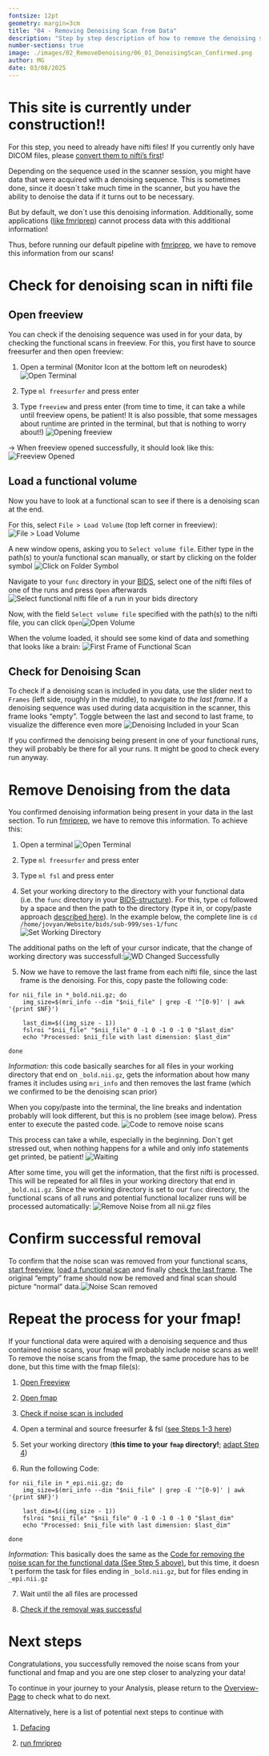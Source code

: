 ```yaml
---
fontsize: 12pt
geometry: margin=3cm
title: "04 - Removing Denoising Scan from Data"
description: "Step by step description of how to remove the denoising scan from your data"
number-sections: true
image: ./images/02_RemoveDenoising/06_01_DenoisingScan_Confirmed.png
author: MG
date: 03/08/2025
---
```


# This site is currently under construction!!

For this step, you need to already have nifti files! If you currently only have DICOM files, please [convert them to nifti's first](DICOMtoBIDS.qmd)!

Depending on the sequence used in the scanner session, you might have data that were acquired with a denoising sequence. This is sometimes done, since it doesn´t take much time in the scanner, but you have the ability to denoise the data if it turns out to be necessary.

But by default, we don´t use this denoising information. Additionally, some applications ([like fmriprep](run_fmriprep.qmd)) cannot process data with this additional information!

Thus, before running our default pipeline with [fmriprep](run_fmriprep.qmd), we have to remove this information from our scans!

# Check for denoising scan in nifti file

## Open freeview {#sec-OpenFreeview}

You can check if the denoising sequence was used in for your data, by checking the functional scans in freeview. For this, you first have to source freesurfer and then open freeview:

1.  Open a terminal (Monitor Icon at the bottom left on neurodesk) ![Open Terminal](./images/01_dcm2bids/open_terminal.gif)

2.  Type `ml freesurfer` and press enter

3.  Type `freeview` and press enter (from time to time, it can take a while until freeview opens, be patient! It is also possible, that some messages about runtime are printed in the terminal, but that is nothing to worry about!) ![Opening freeview](./images/02_RemoveDenoising/01_CheckInFreeview.png)

$\to$ When freeview opened successfully, it should look like this: ![Freeview Opened](./images/02_RemoveDenoising/01_1_FreeviewOpened.png)

## Load a functional volume {#sec-loadVolume}

Now you have to look at a functional scan to see if there is a denoising scan at the end.

For this, select `File > Load Volume` (top left corner in freeview): ![File \> Load Volume](./images/02_RemoveDenoising/02_File_loadVolume.png)

A new window opens, asking you to `Select volume file`. Either type in the path(s) to your/a functional scan manually, or start by clicking on the folder symbol ![Click on Folder Symbol](./images/02_RemoveDenoising/03_folderSymbol.png)

Navigate to your `func` directory in your [BIDS](DICOMtoBIDS.qmd#sec-bidsdirectory), select one of the nifti files of one of the runs and press `Open` afterwards ![Select functional nifti file of a run in your bids directory](./images/02_RemoveDenoising/04_Navigate_to_functional_file.png)

Now, with the field `Select volume file` specified with the path(s) to the nifti file, you can click `Open`![Open Volume](./images/02_RemoveDenoising/05_confirm_Selection.png)

When the volume loaded, it should see some kind of data and something that looks like a brain: ![First Frame of Functional Scan](./images/02_RemoveDenoising/06_0_firstFrame.png)

## Check for Denoising Scan {#sec-CheckDenoising}

To check if a denoising scan is included in you data, use the slider next to `Frames` (left side, roughly in the middle), to navigate *to the last frame*. If a denoising sequence was used during data acquisition in the scanner, this frame looks "empty". Toggle between the last and second to last frame, to visualize the difference even more ![Denoising Included in your Scan](./images/02_RemoveDenoising/06_1_DenoisingScan_Confirmed.png)

If you confirmed the denoising being present in one of your functional runs, they will probably be there for all your runs. It might be good to check every run anyway.

# Remove Denoising from the data {#sec-RemoveDenoising}

You confirmed denoising information being present in your data in the last section. To run [fmriprep](run_fmriprep.qmd), we have to remove this information. To achieve this:

1.  Open a terminal ![Open Terminal](./images/01_dcm2bids/open_terminal.gif)

2.  Type `ml freesurfer` and press enter

3.  Type `ml fsl` and press enter

4.  Set your working directory to the directory with your functional data (i.e. the `func` directory in your [BIDS-structure](DICOMtoBIDS.qmd#sec-bidsdirectory)). For this, type `cd` followed by a space and then the path to the directory (type it in, or copy/paste approach [described here](DICOMtoBIDS.qmd#sec-start)). In the example below, the complete line is `cd /home/jovyan/Website/bids/sub-999/ses-1/func` ![Set Working Directory](./images/02_RemoveDenoising/07_prepare_and_change_WD.png)

The additional paths on the left of your cursor indicate, that the change of working directory was successfull:![WD Changed Successfully](./images/02_RemoveDenoising/08_confirm_WD_change.png)

5.  Now we have to remove the last frame from each nifti file, since the last frame is the denoising. For this, copy paste the following code:

```         
for nii_file in *_bold.nii.gz; do
    img_size=$(mri_info --dim "$nii_file" | grep -E '^[0-9]' | awk '{print $NF}')
    
    last_dim=$((img_size - 1))
    fslroi "$nii_file" "$nii_file" 0 -1 0 -1 0 -1 0 "$last_dim"
    echo "Processed: $nii_file with last dimension: $last_dim"
    
done
```

*Information:* this code basically searches for all files in your working directory that end on `_bold.nii.gz`, gets the information about how many frames it includes using `mri_info` and then removes the last frame (which we confirmed to be the denoising scan prior)

When you copy/paste into the terminal, the line breaks and indentation probably will look different, but this is no problem (see image below). Press enter to execute the pasted code. ![Code to remove noise scans](./images/02_RemoveDenoising/09_Enter_Command.png)

This process can take a while, especially in the beginning. Don´t get stressed out, when nothing happens for a while and only info statements get printed, be patient! ![Waiting](./images/02_RemoveDenoising/10_sometimesWaiting.png)

After some time, you will get the information, that the first nifti is processed. This will be repeated for all files in your working directory that end in `_bold.nii.gz`. Since the working directory is set to our `func` directory, the functional scans of all runs and potential functional localizer runs will be processed automatically: ![Remove Noise from all nii.gz files](./images/02_RemoveDenoising/11_finished.png)

# Confirm successful removal {#sec-RemovalSuccess}

To confirm that the noise scan was removed from your functional scans, [start freeview](#sec-OpenFreeview), [load a functional scan](#sec-loadVolume) and finally [check the last frame](#sec-CheckDenoising). The original "empty" frame should now be removed and final scan should picture "normal" data.![Noise Scan removed](./images/02_RemoveDenoising/12_confirm_success.png)

# Repeat the process for your fmap!

If your functional data were aquired with a denoising sequence and thus contained noise scans, your fmap will probably include noise scans as well! To remove the noise scans from the fmap, the same procedure has to be done, but this time with the fmap file(s):

1.  [Open Freeview](#sec-OpenFreeview)

2.  [Open fmap](#sec-loadVolume)

3.  [Check if noise scan is included](#sec-CheckDenoising)

4.  Open a terminal and source freesurfer & fsl ([see Steps 1-3 here](#sec-RemoveDenoising))

5.  Set your working directory (**this time to your `fmap` directory!**; [adapt Step 4](#sec-RemoveDenoising))

6.  Run the following Code:

```         
for nii_file in *_epi.nii.gz; do
    img_size=$(mri_info --dim "$nii_file" | grep -E '^[0-9]' | awk '{print $NF}')
    
    last_dim=$((img_size - 1))
    fslroi "$nii_file" "$nii_file" 0 -1 0 -1 0 -1 0 "$last_dim"
    echo "Processed: $nii_file with last dimension: $last_dim"
    
done
```

*Information:* This basically does the same as the [Code for removing the noise scan for the functional data (See Step 5 above)](#sec-RemoveDenoising), but this time, it doesn´t perform the task for files ending in `_bold.nii.gz`, but for files ending in `_epi.nii.gz`

7.  Wait until the all files are processed

8.  [Check if the removal was successful](#sec-RemovalSuccess)

# Next steps

Congratulations, you successfully removed the noise scans from your functional and fmap and you are one step closer to analyzing your data!

To continue in your journey to your Analysis, please return to the [Overview-Page](Overview_fromDICOMtoGLM.qmd) to check what to do next.

Alternatively, here is a list of potential next steps to continue with

1.  [Defacing](defacing.qmd)

2.  [run fmriprep](run_fmriprep.qmd)
